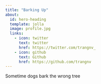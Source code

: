```yaml
---
title: "Barking Up"
about:
  id: hero-heading
  template: jolla
  image: profile.jpg
  links:
    - icon: twitter
      text: twitter
      href: https://twitter.com/trangnv_
    - icon: github
      text: Github
      href: https://github.com/trangnv
---
```


Sometime dogs bark the wrong tree